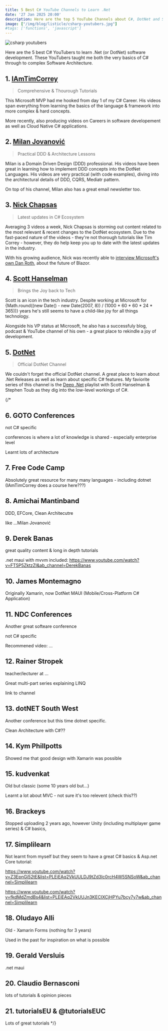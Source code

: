 ```yaml
---
title: 5 Best C# YouTube Channels to Learn .Net
date: '27 Jan 2025 20:00'
description: Here are the top 5 YouTube Channels about C#, DotNet and Software Architecture - perfect for all skill levels! 
image: ["/img/blog/listicle/csharp-youtubers.jpg"]
#tags: ['functions', 'javascript']
---
```


![csharp youtubers](/img/blog/listicle/cartoon-coder.webp)

Here are the 5 best C# YouTubers to learn .Net (or DotNet) software development. These YouTubers taught me both the very basics of C# through to complex Software Architecture.


## 1. [IAmTimCorrey](https://www.youtube.com/iamtimcorey)

> Comprehensive & Thourough Tutorials

This Microsoft MVP had me hooked from day 1 of my C# Career. His videos span everything from learning the basics of the language & framework into more complex & hard concepts.

More recently, also producing videos on Careers in software developement as well as Cloud Native C# applications.

## 2. [Milan Jovanović](https://www.youtube.com/@MilanJovanovicTech)

> Practical DDD & Architecture Lessons

Milan is a Domain Driven Design (DDD) professional. His videos have been great in learning how to implement DDD concepts into the DotNet Languages. His videos are very practical (with code examples), diving into the architectural details of DDD, CQRS, Mediatr pattern.

On top of his channel, Milan also has a great email newsletter too.


## 3. [Nick Chapsas](https://www.youtube.com/channel/UCrkPsvLGln62OMZRO6K-llg)

> Latest updates in C# Ecosystem

Averaging 3 videos a week, Nick Chapsas is storming out content related to the most relevant & recent changes to the DotNet ecosystem. Due to the fast-paced nature of the videos - they're not thorough tutorials like Tim Correy - however, they do help keep you up to date with the latest updates in the industry.  

With his growing audience, Nick was recently able to [interview Microsoft's own Dan Roth](https://youtu.be/2uLGXe95kTo?si=mDhj4qYwad7C6d_a), about the future of Blazor.  

## 4. [Scott Hanselman](https://www.youtube.com/@shanselman)

> Brings the Joy back to Tech

Scott is an icon in the tech industry. Despite working at Microsoft for {Math.round((new Date() - new Date(2007, 8)) / (1000 * 60 * 60 * 24 * 365))} years he's still seems to have a child-like joy for all things technology. 

Alongside his VP status at Microsoft, he also has a successfuly blog, podcast & YouTube channel of his own - a great place to rekindle a joy of development.

## 5. [DotNet](https://www.youtube.com/@dotnet)

> Official DotNet Channel

We couldn't forget the official DotNet channel. A great place to learn about .Net Releases as well as learn about specific C# features. My faviorite series of this channel is the [Deep .Net](https://youtube.com/playlist?list=PLdo4fOcmZ0oX8eqDkSw4hH9cSehrGgdr1&si=Iub3SDYbVjL0oIfS) playlist with Scott Hanselman & Stephen Toub as they dig into the low-level workings of C#. 

{/*
## 6. GOTO Conferences

not C# specific

conferences is where a lot of knowledge is shared - especially enterprise level

Learnt lots of architecture

## 7. Free Code Camp

Absolutely great resource for many many languages - including dotnet (IAmTimCorrey does a course here???)

## 8. Amichai Mantinband

DDD, EFCore, Clean Architecutre

like ...Milan Jovanović

## 9. Derek Banas

great quality content & long in depth tutorials

.net maui with mvvm included: https://www.youtube.com/watch?v=FT5P5ZktzZI&ab_channel=DerekBanas

## 10. James Montemagno

Originally Xamarin, now DotNet MAUI (Mobile/Cross-Platform C# Application)

## 11. NDC Conferences

Another great softeare conference 

not C# specific

Recommened video: ...

## 12. Rainer Stropek 

teacher/lecturer at ...

Great multi-part series explaining LINQ

link to channel

## 13. dotNET South West 

Another conference but this time dotnet specific.

Clean Architecture with C#??


## 14. Kym Phillpotts

Showed me that good design with Xamarin was possible

## 15. kudvenkat 

Old but classic (some 10 years old but...)

Learnt a lot about MVC - not sure it's too relevent (check this??)

## 16. Brackeys 

Stopped uploading 2 years ago, however Unity (including multiplayer game series) & C# basics, 

## 17. Simplilearn

Not learnt from myself but they seem to have a great C# basics & Asp.net Core tutorial:

https://www.youtube.com/watch?v=Z3EpnGi52tE&list=PLEiEAq2VkUULDJ9tZd3lc0rcH4W5SNSoW&ab_channel=Simplilearn

https://www.youtube.com/watch?v=fkdMdZmdBs4&list=PLEiEAq2VkUUJn3KECIXCjHPYu7bcy7y7w&ab_channel=Simplilearn


## 18. Oludayo Alli 

Old - Xamarin Forms (nothing for 3 years)

Used in the past for inspiration on what is possible

## 19. Gerald Versluis

.net maui

## 20. Claudio Bernasconi

lots of tutorials & opinion pieces

## 21. tutorialsEU & @tutorialsEUC

Lots of great tutorials */}